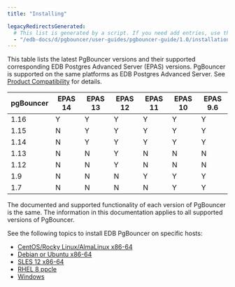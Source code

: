 ```yaml
---
title: "Installing"

legacyRedirectsGenerated:
  # This list is generated by a script. If you need add entries, use the `legacyRedirects` key.
  - "/edb-docs/d/pgbouncer/user-guides/pgbouncer-guide/1.0/installation.html"
---
```


<div id="installing_pgbouncer" class="registered_link"></div>


This table lists the latest PgBouncer versions and their supported corresponding EDB Postgres Advanced Server (EPAS) versions. PgBouncer is supported on the same platforms as EDB Postgres Advanced Server. See [Product Compatibility](https://www.enterprisedb.com/platform-compatibility#epas) for details.

| pgBouncer | EPAS 14 | EPAS 13 | EPAS 12 | EPAS 11 | EPAS 10 | EPAS 9.6 |
| --------- | ------- | ------- | ------- | ------- | ------- | -------- |
| 1.16      | Y       | Y       | Y       | Y       | Y       | Y        | 
| 1.15      | N       | Y       | Y       | Y       | Y       | Y        |
| 1.14      | N       | Y       | Y       | Y       | Y       | Y        |
| 1.13      | N       | N       | Y       | N       | N       | N        |
| 1.12      | N       | N       | Y       | N       | N       | N        |
| 1.9       | N       | N       | N       | Y       | Y       | Y        |
| 1.7       | N       | N       | N       | N       | Y       | Y        |

The documented and supported functionality of each version of PgBouncer is the same. The information in this documentation applies to all supported versions of PgBouncer.

See the following topics to install EDB PgBouncer on specific hosts:
- [CentOS/Rocky Linux/AlmaLinux x86-64](01_installing_pgbouncer_on_a_linux_or_centos_host)
- [Debian or Ubuntu x86-64](/02_installing_pgbouncer_on_a_debian_or_ubuntu_host)
- [SLES 12 x86-64](03_installing_pgbouncer_on_an_sles_host)
- [RHEL 8 ppcle](03a_installing_pgbouncer_on_a_rhel8_ppcle_host)
- [Windows](04_installing_pgbouncer_on_a_windows_host)